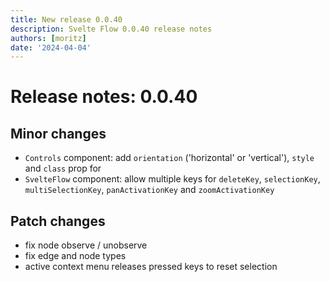 ```yaml
---
title: New release 0.0.40
description: Svelte Flow 0.0.40 release notes
authors: [moritz]
date: '2024-04-04'
---
```


# Release notes: 0.0.40

## Minor changes

- `Controls` component: add `orientation` ('horizontal' or 'vertical'), `style` and `class` prop for
- `SvelteFlow` component: allow multiple keys for `deleteKey`, `selectionKey`, `multiSelectionKey`, `panActivationKey` and `zoomActivationKey`

## Patch changes

- fix node observe / unobserve
- fix edge and node types
- active context menu releases pressed keys to reset selection
